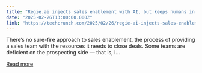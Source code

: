 ```yaml
---
title: "Regie.ai injects sales enablement with AI, but keeps humans in the loop"
date: "2025-02-26T13:00:00.000Z"
link: "https://techcrunch.com/2025/02/26/regie-ai-injects-sales-enablement-with-ai-but-keeps-humans-in-the-loop/"
---
```


There&#8217;s no sure-fire approach to sales enablement, the process of providing a sales team with the resources it needs to close deals. Some teams are deficient on the prospecting side — that is, i...

[Read more](https://techcrunch.com/2025/02/26/regie-ai-injects-sales-enablement-with-ai-but-keeps-humans-in-the-loop/)
